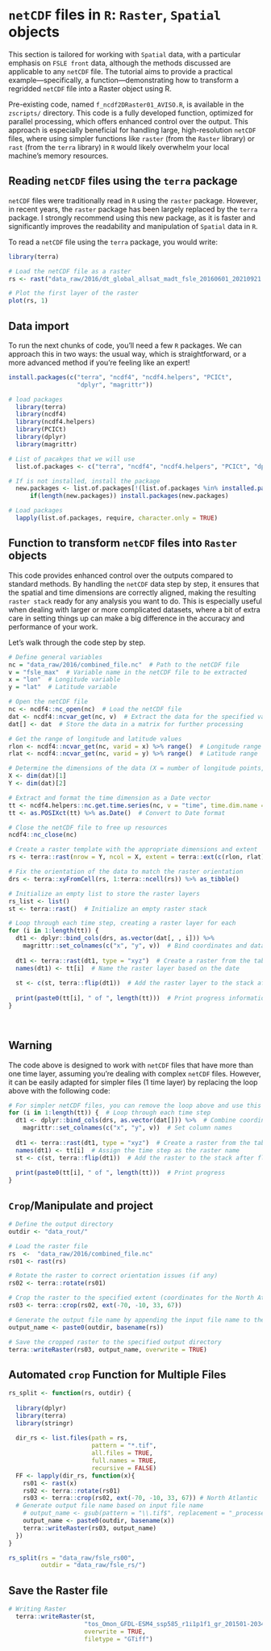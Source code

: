 # `netCDF` files in `R`: `Raster`, `Spatial` objects

This section is tailored for working with `Spatial` data, with a particular emphasis on `FSLE front` data, although the methods discussed are applicable to any `netCDF` file. The tutorial aims to provide a practical example---specifically, a function---demonstrating how to transform a regridded `netCDF` file into a Raster object using R.

Pre-existing code, named `f_ncdf2DRaster01_AVISO.R`, is available in the `zscripts/` directory. This code is a fully developed function, optimized for parallel processing, which offers enhanced control over the output. This approach is especially beneficial for handling large, high-resolution `netCDF` files, where using simpler functions like `raster` (from the `Raster` library) or `rast` (from the `terra` library) in `R` would likely overwhelm your local machine's memory resources.

::: {.callout-caution collapse="true"}
## Reading `netCDF` files using the `terra` package

`netCDF` files were traditionally read in `R` using the `raster` package. However, in recent years, the `raster` package has been largely replaced by the `terra` package. I strongly recommend using this new package, as it is faster and significantly improves the readability and manipulation of `Spatial` data in `R`.

To read a `netCDF` file using the `terra` package, you would write:

```r
library(terra)

# Load the netCDF file as a raster
rs <- rast("data_raw/2016/dt_global_allsat_madt_fsle_20160601_20210921.nc")

# Plot the first layer of the raster
plot(rs, 1)
```
:::

## Data import

To run the next chunks of code, you'll need a few `R` packages. We can approach this in two ways: the usual way, which is straightforward, or a more advanced method if you're feeling like an expert!

```r

install.packages(c("terra", "ncdf4", "ncdf4.helpers", "PCICt", 
                   "dplyr", "magrittr"))

# load packages
  library(terra)
  library(ncdf4)
  library(ncdf4.helpers)
  library(PCICt)
  library(dplyr)
  library(magrittr)

# List of pacakges that we will use
  list.of.packages <- c("terra", "ncdf4", "ncdf4.helpers", "PCICt", "dplyr", "magrittr")

# If is not installed, install the package
  new.packages <- list.of.packages[!(list.of.packages %in% installed.packages()[,"Package"])]
      if(length(new.packages)) install.packages(new.packages)

# Load packages
  lapply(list.of.packages, require, character.only = TRUE)

```

## Function to transform `netCDF` files into `Raster` objects

This code provides enhanced control over the outputs compared to standard methods. By handling the `netCDF` data step by step, it ensures that the spatial and time dimensions are correctly aligned, making the resulting `raster stack` ready for any analysis you want to do. This is especially useful when dealing with larger or more complicated datasets, where a bit of extra care in setting things up can make a big difference in the accuracy and performance of your work.

Let's walk through the code step by step.

```r
# Define general variables
nc = "data_raw/2016/combined_file.nc"  # Path to the netCDF file
v = "fsle_max"  # Variable name in the netCDF file to be extracted
x = "lon"  # Longitude variable
y = "lat"  # Latitude variable

# Open the netCDF file
nc <- ncdf4::nc_open(nc)  # Load the netCDF file
dat <- ncdf4::ncvar_get(nc, v)  # Extract the data for the specified variable (v)
dat[] <- dat  # Store the data in a matrix for further processing

# Get the range of longitude and latitude values
rlon <- ncdf4::ncvar_get(nc, varid = x) %>% range()  # Longitude range
rlat <- ncdf4::ncvar_get(nc, varid = y) %>% range()  # Latitude range

# Determine the dimensions of the data (X = number of longitude points, Y = number of latitude points)
X <- dim(dat)[1]
Y <- dim(dat)[2]

# Extract and format the time dimension as a Date vector
tt <- ncdf4.helpers::nc.get.time.series(nc, v = "time", time.dim.name = "time")
tt <- as.POSIXct(tt) %>% as.Date()  # Convert to Date format

# Close the netCDF file to free up resources
ncdf4::nc_close(nc)

# Create a raster template with the appropriate dimensions and extent
rs <- terra::rast(nrow = Y, ncol = X, extent = terra::ext(c(rlon, rlat)))

# Fix the orientation of the data to match the raster orientation
drs <- terra::xyFromCell(rs, 1:terra::ncell(rs)) %>% as_tibble()

# Initialize an empty list to store the raster layers
rs_list <- list()  
st <- terra::rast()  # Initialize an empty raster stack

# Loop through each time step, creating a raster layer for each
for (i in 1:length(tt)) {  
  dt1 <- dplyr::bind_cols(drs, as.vector(dat[, , i])) %>%
    magrittr::set_colnames(c("x", "y", v))  # Bind coordinates and data into a single table
  
  dt1 <- terra::rast(dt1, type = "xyz")  # Create a raster from the table
  names(dt1) <- tt[i]  # Name the raster layer based on the date
  
  st <- c(st, terra::flip(dt1))  # Add the raster layer to the stack after flipping orientation if necessary
  
  print(paste0(tt[i], " of ", length(tt)))  # Print progress information
}

    
```

::: callout-warning
## Warning

The code above is designed to work with `netCDF` files that have more than one time layer, assuming you're dealing with complex `netCDF` files. However, it can be easily adapted for simpler files (1 time layer) by replacing the loop above with the following code:

```r
# For simpler netCDF files, you can remove the loop above and use this code instead:
for (i in 1:length(tt)) {  # Loop through each time step
  dt1 <- dplyr::bind_cols(drs, as.vector(dat[])) %>%  # Combine coordinates with data (no need to loop through data)
    magrittr::set_colnames(c("x", "y", v))  # Set column names
  
  dt1 <- terra::rast(dt1, type = "xyz")  # Create a raster from the table
  names(dt1) <- tt[i]  # Assign the time step as the raster name
  st <- c(st, terra::flip(dt1))  # Add the raster to the stack after flipping its orientation
  
  print(paste0(tt[i], " of ", length(tt)))  # Print progress
}
```
:::

## `Crop`/Manipulate and project

```r
# Define the output directory
outdir <- "data_rout/"

# Load the raster file
rs  <-  "data_raw/2016/combined_file.nc"
rs01 <- rast(rs)

# Rotate the raster to correct orientation issues (if any)
rs02 <- terra::rotate(rs01)

# Crop the raster to the specified extent (coordinates for the North Atlantic region)
rs03 <- terra::crop(rs02, ext(-70, -10, 33, 67))

# Generate the output file name by appending the input file name to the output directory
output_name <- paste0(outdir, basename(rs))

# Save the cropped raster to the specified output directory
terra::writeRaster(rs03, output_name, overwrite = TRUE)
```

::: {.callout-caution collapse="true"}
## Automated `crop` Function for Multiple Files

```r

rs_split <- function(rs, outdir) {
  
  library(dplyr)
  library(terra)
  library(stringr)
  
  dir_rs <- list.files(path = rs, 
                       pattern = "*.tif", 
                       all.files = TRUE, 
                       full.names = TRUE, 
                       recursive = FALSE)
  FF <- lapply(dir_rs, function(x){
    rs01 <- rast(x)
    rs02 <- terra::rotate(rs01)
    rs03 <- terra::crop(rs02, ext(-70, -10, 33, 67)) # North Atlantic
  # Generate output file name based on input file name
    # output_name <- gsub(pattern = "\\.tif$", replacement = "_processed.tif", basename(x))
    output_name <- paste0(outdir, basename(x))
    terra::writeRaster(rs03, output_name)
  })
}

rs_split(rs = "data_raw/fsle_rs00",
         outdir = "data_raw/fsle_rs/")
```
:::

## Save the Raster file

```r
# Writing Raster
  terra::writeRaster(st,
                     "tos_Omon_GFDL-ESM4_ssp585_r1i1p1f1_gr_201501-203412.tif",
                     overwrite = TRUE,
                     filetype = "GTiff")
```

